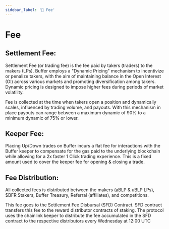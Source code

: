 ```yaml
---
sidebar_label: '📖 Fee'
---
```


# Fee

## Settlement Fee:

Settlement Fee (or trading fee) is the fee paid by takers (traders) to the makers (LPs). 
Buffer employs a "Dynamic Pricing" mechanism to incentivize or penalize takers, with the aim of maintaining balance in the Open Interest (OI)
across various markets and promoting diversification among takers. 
Dynamic pricing is designed to impose higher fees during periods of market volatility. 

Fee is collected at the time when takers open a position and dynamically scales, influenced by trading volume, and payouts.
With this mechanism in place payouts can range between a maximum dynamic of 90% to a minimum dynamic of 75% or lower.


## Keeper Fee:

Placing Up/Down trades on Buffer incurs a flat fee for interactions with the Buffer keeper to compensate for the gas paid to the underlying blockchain while allowing for a 2x faster 1 Click trading experience. 
This is a fixed amount used to cover the keeper fee for opening & closing a trade. 

## Fee Distribution:

All collected fees is distributed between the makers (aBLP & uBLP LPs), $BFR Stakers, Buffer Treasury, Referral (affiliates), and competitions. 

This fee goes to the Settlement Fee Disbursal (SFD) Contract. SFD contract transfers this fee to the reward distributor contracts of staking.
The protocol uses the chainlink keeper to distribute the fee accumulated in the SFD contract to the respective distributors every Wednesday at 12:00 UTC